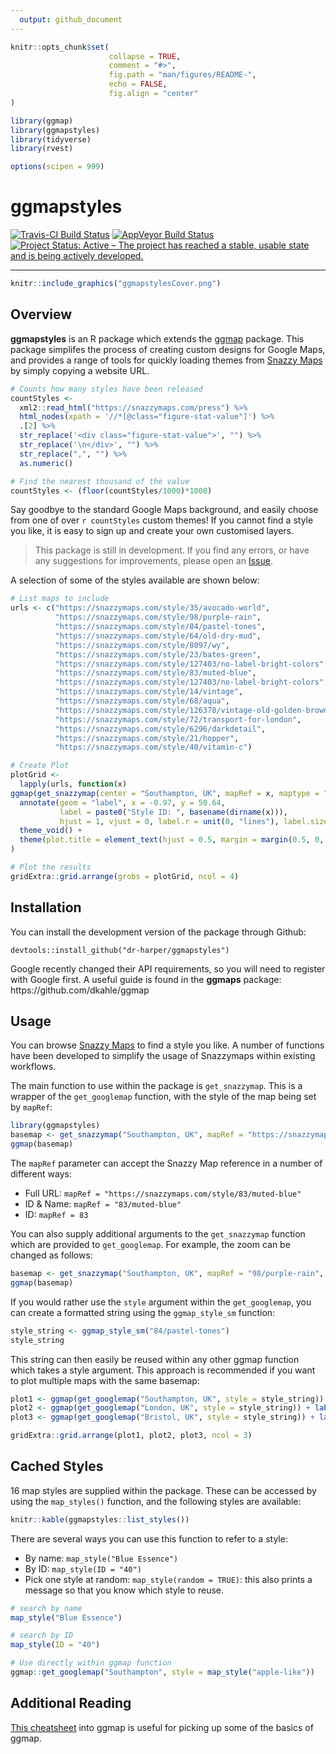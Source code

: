 ```yaml
---
  output: github_document
---
```

<!-- README.md is generated from README.Rmd. Please edit that file -->



```r
knitr::opts_chunk$set(
                      collapse = TRUE,
                      comment = "#>",
                      fig.path = "man/figures/README-",
                      echo = FALSE,
                      fig.align = "center"
)

library(ggmap)
library(ggmapstyles)
library(tidyverse)
library(rvest)

options(scipen = 999)
```

# ggmapstyles 

[![Travis-CI Build Status](https://travis-ci.org/mikey-harper/ggmapstyles.svg?branch=master)](https://travis-ci.org/mikey-harper/ggmapstyles)
[![AppVeyor Build Status](https://ci.appveyor.com/api/projects/status/github/mikey-harper/ggmapstyles?branch=master&svg=true)](https://ci.appveyor.com/project/mikey-harper/ggmapstyles)
[![Project Status: Active – The project has reached a stable, usable state and is being actively developed.](http://www.repostatus.org/badges/latest/active.svg)](http://www.repostatus.org/#active)

*****

```r
knitr::include_graphics("ggmapstylesCover.png")
```


## Overview

**ggmapstyles** is an R package which extends the [ggmap](https://github.com/dkahle/ggmap) package. This package simplifes the process of creating custom designs for Google Maps, and provides a range of tools for quickly loading themes from [Snazzy Maps](https://snazzymaps.com/) by simply copying a website URL.

```r
# Counts how many styles have been released
countStyles <- 
  xml2::read_html("https://snazzymaps.com/press") %>%
  html_nodes(xpath = '//*[@class="figure-stat-value"]') %>%
  .[2] %>%
  str_replace('<div class="figure-stat-value">', "") %>%
  str_replace('\n</div>', "") %>%
  str_replace(",", "") %>%
  as.numeric()

# Find the nearest thousand of the value
countStyles <- (floor(countStyles/1000)*1000)
```

Say goodbye to the standard Google Maps background, and easily choose from one of over `r countStyles` custom themes! If you cannot find a style you like, it is easy to sign up and create your own customised layers.

> This package is still in development. If you find any errors, or have any suggestions for improvements, please open an [Issue](https://github.com/mikey-harper/ggmapstyles/issues).

A selection of some of the styles available are shown below:

```r
# List maps to include
urls <- c("https://snazzymaps.com/style/35/avocado-world",
          "https://snazzymaps.com/style/98/purple-rain",
          "https://snazzymaps.com/style/84/pastel-tones",
          "https://snazzymaps.com/style/64/old-dry-mud",
          "https://snazzymaps.com/style/8097/wy",
          "https://snazzymaps.com/style/23/bates-green",
          "https://snazzymaps.com/style/127403/no-label-bright-colors",
          "https://snazzymaps.com/style/83/muted-blue",
          "https://snazzymaps.com/style/127403/no-label-bright-colors",
          "https://snazzymaps.com/style/14/vintage",
          "https://snazzymaps.com/style/68/aqua",
          "https://snazzymaps.com/style/126378/vintage-old-golden-brown",
          "https://snazzymaps.com/style/72/transport-for-london",
          "https://snazzymaps.com/style/6296/darkdetail",
          "https://snazzymaps.com/style/21/hopper",
          "https://snazzymaps.com/style/40/vitamin-c")

# Create Plot
plotGrid <-
  lapply(urls, function(x)
ggmap(get_snazzymap(center = "Southampton, UK", mapRef = x, maptype = "roadmap")) +
  annotate(geom = "label", x = -0.97, y = 50.64, 
           label = paste0("Style ID: ", basename(dirname(x))), 
           hjust = 1, vjust = 0, label.r = unit(0, "lines"), label.size = 0) +
  theme_void() +
  theme(plot.title = element_text(hjust = 0.5, margin = margin(0.5, 0, 0.5, 0, unit = "cm") ))
)

# Plot the results
gridExtra::grid.arrange(grobs = plotGrid, ncol = 4)

```

## Installation

You can install the development version of the package through Github:

```
devtools::install_github("dr-harper/ggmapstyles")
```

Google recently changed their API requirements, so you will need to register with Google first. A useful guide is found in the **ggmaps** package: https://github.com/dkahle/ggmap

## Usage

You can browse [Snazzy Maps](https://snazzymaps.com/) to find a style you like. A number of functions have been developed to simplify the usage of Snazzymaps within existing workflows.

The main function to use within the package is `get_snazzymap`. This is a wrapper of the `get_googlemap` function, with the style of the map being set by `mapRef`:

```r
library(ggmapstyles)
basemap <- get_snazzymap("Southampton, UK", mapRef = "https://snazzymaps.com/style/83/muted-blue")
ggmap(basemap)
```

The `mapRef` parameter can accept the Snazzy Map reference in a number of different ways:

- Full URL: `mapRef = "https://snazzymaps.com/style/83/muted-blue"`
- ID & Name: `mapRef = "83/muted-blue"`
- ID: `mapRef = 83`

You can also supply additional arguments to the `get_snazzymap` function which are provided to `get_googlemap`. For example, the zoom can be changed as follows:

```r
basemap <- get_snazzymap("Southampton, UK", mapRef = "98/purple-rain", zoom = 15)
ggmap(basemap)
```

If you would rather use the `style` argument within the `get_googlemap`, you can create a formatted string using the `ggmap_style_sm` function:

```r
style_string <- ggmap_style_sm("84/pastel-tones")
style_string
```

This string can then easily be reused within any other ggmap function which takes a style argument. This approach is recommended if you want to plot multiple maps with the same basemap:

```r
plot1 <- ggmap(get_googlemap("Southampton, UK", style = style_string)) + labs(title = "Southampton")
plot2 <- ggmap(get_googlemap("London, UK", style = style_string)) + labs(title = "London")
plot3 <- ggmap(get_googlemap("Bristol, UK", style = style_string)) + labs(title = "Bristol")

gridExtra::grid.arrange(plot1, plot2, plot3, ncol = 3)
```

## Cached Styles

16 map styles are supplied within the package. These can be accessed by using the `map_styles()` function, and the following styles are available:

```r
knitr::kable(ggmapstyles::list_styles())
```

There are several ways you can use this function to refer to a style:

- By name: `map_style("Blue Essence")`
- By ID: `map_style(ID = "40")`
- Pick one style at random: `map_style(random = TRUE)`: this also prints a message so that you know which style to reuse.

```r
# search by name
map_style("Blue Essence")

# search by ID
map_style(ID = "40")

# Use directly within ggmap function
ggmap::get_googlemap("Southampton", style = map_style("apple-like"))
```

## Additional Reading

[This cheatsheet](https://www.nceas.ucsb.edu/~frazier/RSpatialGuides/ggmap/ggmapCheatsheet.pdf) into ggmap is useful for picking up some of the basics of ggmap.




